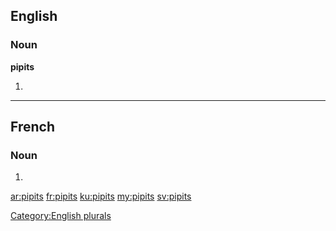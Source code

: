 ==English==

===Noun===
'''pipits'''

# {{plural of|pipit}}

[[Category:English plurals]]

----

==French==

===Noun===
{{head|fr|g=m-p}}

# {{plural of|pipit|lang=fr}}

[[ar:pipits]]
[[fr:pipits]]
[[ku:pipits]]
[[my:pipits]]
[[sv:pipits]]